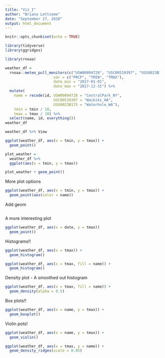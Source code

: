 ```yaml
---
title: "Viz_I"
author: "Briana Lettsome"
date: "September 27, 2018"
output: html_document
---
```


```r
knitr::opts_chunk$set(echo = TRUE)
```

```r
library(tidyverse)
library(ggridges)

```

```r
library(rnoaa)

weather_df = 
  rnoaa::meteo_pull_monitors(c("USW00094728", "USC00519397", "USS0023B17S"),
                      var = c("PRCP", "TMIN", "TMAX"), 
                      date_min = "2017-01-01",
                      date_max = "2017-12-31") %>%
  mutate(
    name = recode(id, USW00094728 = "CentralPark_NY", 
                      USC00519397 = "Waikiki_HA",
                      USS0023B17S = "Waterhole_WA"),
    tmin = tmin / 10,
    tmax = tmax / 10) %>%
  select(name, id, everything())
weather_df
```

```r
weather_df %>% View
```

```r
ggplot(weather_df, aes(x = tmin, y = tmax)) + 
  geom_point()
```

```r
plot_weather = 
  weather_df %>%
  ggplot(aes(x = tmin, y = tmax)) 

plot_weather + geom_point()
```

More plot options
```r
ggplot(weather_df, aes(x = tmin, y = tmax)) + 
  geom_point(aes(color = name))
```

Add geom 
```r

```

A more interesting plot

```r
ggplot(weather_df, aes(x = date, y = tmax))
  geom_point()
```

Histograms!!

```r
ggplot(weather_df, aes(x = tmax)) +
  geom_histogram()
```

```r
ggplot(weather_df, aes(x = tmax, fill = name)) +
  geom_histogram() 
```

Density plot - A smoothed out histogram

```r
ggplot(weather_df, aes(x = tmax, fill = name)) +
  geom_density(alpha = 0.5) 
```

Box plots!!

```r
ggplot(weather_df, aes(x = name, y = tmax)) +
  geom_boxplot() 
```

Violin pots!

```r
ggplot(weather_df, aes(x = name, y = tmax)) +
  geom_violin() 

```


```r
ggplot(weather_df, aes(x = tmax, y = name)) +
  geom_density_ridges(scale = 0.85) 
```